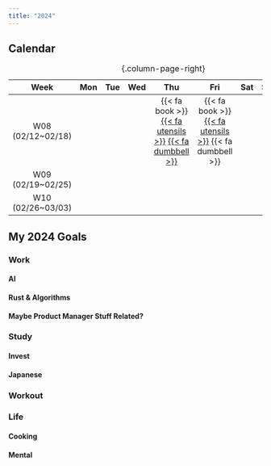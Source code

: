 ```yaml
---
title: "2024"
---
```


## Calendar

| Week | Mon | Tue | Wed | Thu | Fri | Sat | Sun | Weekly |
|:-:|:-:|:-:|:-:|:-:|:-:|:-:|:-:|:-:|
| W08 (02/12~02/18) | | | | [{{< fa book >}}]{.text-muted} [[{{< fa utensils >}}]{.text-success}](02/2024-02-15.qmd#cooking) [[{{< fa dumbbell >}}]{.text-info}](02/2024-02-15.qmd#workout) | [{{< fa book >}}]{.text-muted} [[{{< fa utensils >}}]{.text-success}](02/2024-02-16.qmd#cooking) [{{< fa dumbbell >}}]{.text-muted}
| W09 (02/19~02/25) |
| W10 (02/26~03/03) |

: {.column-page-right}


## My 2024 Goals

### Work

#### AI

#### Rust & Algorithms

#### Maybe Product Manager Stuff Related?

### Study

#### Invest

#### Japanese

### Workout

### Life

#### Cooking

#### Mental



